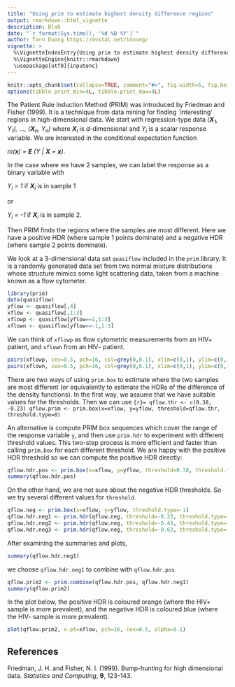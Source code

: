 ```yaml
---
title: "Using prim to estimate highest density difference regions"
output: rmarkdown::html_vignette
description: Blah
date: "`r format(Sys.time(), '%d %B %Y')`"
author: Tarn Duong https://mvstat.net/tduong/
vignette: >
  %\VignetteIndexEntry{Using prim to estimate highest density difference regions}
  %\VignetteEngine{knitr::rmarkdown}
  \usepackage[utf8]{inputenc}
---
```


```r
knitr::opts_chunk$set(collapse=TRUE, comment="#>", fig.width=5, fig.height=5, fig.align="center", global.par=TRUE) 
options(tibble.print_min=4L, tibble.print_max=4L)
```


The Patient Rule Induction Method (PRIM) was introduced by Friedman and Fisher (1999). It is a technique from data mining for finding `interesting' regions in high-dimensional data. We start with regression-type data *(**X**~1~, Y~1~), ..., (**X**~n~, Y~n~)* where ***X**~i~* is *d*-dimensional and *Y~i~* is a scalar response variable. We are interested in the conditional expectation function

*m(**x**) = **E** (Y | **X** = **x**)*.

In the case where we have 2 samples, we can label the response as a binary variable with 

*Y~i~ = 1* if ***X**~i~* is in sample 1

or 

*Y~i~ = -1* if ***X**~i~* is in sample 2.

Then PRIM finds the regions where the samples are most different.  Here we have a positive HDR (where sample 1 points dominate) and a negative HDR (where sample 2 points dominate).

We look at a 3-dimensional data set `quasiflow` included in the `prim` library. It is a randomly generated data set from 
two normal mixture distributions whose structure mimics some light scattering data, taken from a machine known as a flow cytometer. 

```r
library(prim)
data(quasiflow)
yflow <- quasiflow[,4]
xflow <- quasiflow[,1:3]
xflowp <- quasiflow[yflow==1,1:3]
xflown <- quasiflow[yflow==-1,1:3]
```

We can think of `xflowp` as flow cytometric measurements from an HIV+ patient, and `xflown` from an HIV-- patient.
```r
pairs(xflowp, cex=0.5, pch=16, col=grey(0,0.1), xlim=c(0,1), ylim=c(0,1))
pairs(xflown, cex=0.5, pch=16, col=grey(0,0.1), xlim=c(0,1), ylim=c(0,1))
```

There are two ways of using `prim.box` to estimate where the two samples are most different (or equivalently 
to estimate the HDRs of the difference of the density functions). In the first way, we assume that we have suitable values for the thresholds. Then we can use
```{r}=
qflow.thr <- c(0.38, -0.23)
qflow.prim <- prim.box(x=xflow, y=yflow, threshold=qflow.thr, threshold.type=0)
```

An alternative is compute PRIM box sequences which cover the range of the response variable `y`, and then use `prim.hdr` to experiment with different threshold values. This two-step process is more efficient and faster than calling `prim.box` for each different threshold. We are happy with the positive HDR threshold so we can compute the positive HDR directly: 
``` r
qflow.hdr.pos <- prim.box(x=xflow, y=yflow, threshold=0.38, threshold.type=1)
summary(qflow.hdr.pos)
```

On the other hand, we are not sure about the negative HDR thresholds. So we try several different values for `threshold`. 
```r
qflow.neg <- prim.box(x=xflow, y=yflow, threshold.type=-1)
qflow.hdr.neg1 <- prim.hdr(qflow.neg, threshold=-0.23, threshold.type=-1)
qflow.hdr.neg2 <- prim.hdr(qflow.neg, threshold=-0.43, threshold.type=-1)
qflow.hdr.neg3 <- prim.hdr(qflow.neg, threshold=-0.63, threshold.type=-1)
```

After examining the summaries and plots,
```r
summary(qflow.hdr.neg1)
```

we choose `qflow.hdr.neg1` to combine with `qflow.hdr.pos`.
```r
qflow.prim2 <- prim.combine(qflow.hdr.pos, qflow.hdr.neg1)
summary(qflow.prim2)
```

In the plot below, the positive HDR is coloured orange (where the HIV+ sample is more prevalent), and the  negative HDR is coloured blue (where the HIV- sample is more prevalent).  
```r
plot(qflow.prim2, x.pt=xflow, pch=16, cex=0.5, alpha=0.1)
```

## References

Friedman, J. H. and Fisher, N. I. (1999). Bump-hunting for high dimensional data. *Statistics and Computing*, **9**, 123-143.
